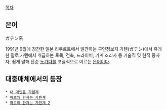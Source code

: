 [[목차]]

== 은어 ==
ガテン系

1991년 9월에 창간한 일본 리쿠르트에서 발간하는 구인정보지 가텐(ガテン)에서 유래한 말로 가텐에서 취급하는 토목, 건축, 드라이버, 기계 조리사 등 기술직 및 현직 종사자, 쉽게 말해 단순 [[노가다]]를 포괄적으로 이르는 [[은어]]이다. 

== 대중매체에서의 등장 ==
 * [[내 애인은 가텐계]]
 * [[마로의 환자는 가텐계]]
 * [[마로의 환자는 가텐계 2]]

